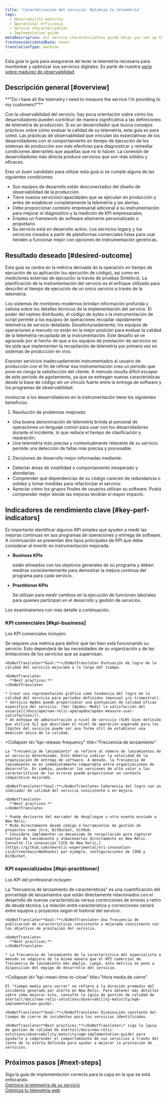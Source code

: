```yaml
---
title: 'Caracterización del servicio: Optimiza tu telemetría'
tags:
  - Observability maturity
  - Operational efficiency
  - Service characterization
  - Implementation guide
metaDescription: Our service characterization guide helps you set up the best telemetry possible to describe the runtime operation of your services.
freshnessValidatedDate: never
translationType: machine
---
```

















Esta guía lo guía para asegurarse de tener la telemetría necesaria para monitorear y optimizar sus servicios digitales. Es parte de nuestra [serie sobre madurez de observabilidad](/docs/new-relic-solutions/observability-maturity/introduction).

## Descripción general [#overview]

<DoNotTranslate>
  **"Do I have all the telemetry I need to measure the service I'm providing to my customers?"**
</DoNotTranslate>

Con la observabilidad del servicio, hay poca orientación sobre cómo los desarrolladores pueden contribuir de manera significativa a las definiciones de telemetría de producción. Si es un desarrollador que busca consejos prácticos sobre cómo evaluar la calidad de su telemetría, esta guía es para usted. Las prácticas de observabilidad que vinculan las expectativas de los desarrolladores con el comportamiento en tiempo de ejecución de los sistemas de producción son más efectivas para diagnosticar y remediar condiciones aberrantes que aquellas que no lo hacen. La conexión de desarrolladores más directa produce servicios que son más sólidos y eficaces.

Eres un buen candidato para utilizar esta guía si se cumple alguna de las siguientes condiciones:

* Sus equipos de desarrollo están desconectados del diseño de observabilidad de la producción.
* Tiene nuevos servicios/capacidades que se ejecutan en producción y antes de establecer completamente la telemetría y las alertas.
* Debe proporcionar contexto empresarial adicional a su instrumentación para mejorar el diagnóstico y la medición de KPI empresariales.
* Emplea un framework de software altamente personalizado o propietario.
* Su servicio está en desarrollo activo. Los servicios legacy y los servicios creados a partir de plataformas comerciales listas para usar tienden a funcionar mejor con opciones de instrumentación genéricas.

## Resultado deseado [#desired-outcome]

Esta guía se centra en la métrica derivada de la operación en tiempo de ejecución de su aplicación (su ejecución de código), así como en mediciones externas de ejecución (a través de pruebas Sintético). La planificación de la instrumentación del servicio es el enfoque utilizado para describir el tiempo de ejecución de un único servicio a través de la telemetría.

Los sistemas de monitoreo modernos brindan información profunda y valiosa sobre los detalles técnicos de la implementación del servicio. El poder del rastreo distribuido, el código de bytes o la instrumentación de script permite a los equipos de operaciones recopilar rápidamente telemetría de servicio detallada. Desafortunadamente, los equipos de operaciones a menudo no están en la mejor posición para evaluar la calidad de la telemetría recopilada de la instrumentación. Este desafío se ve agravado por el hecho de que a los equipos de prestación de servicios se les pide que implementen la recopilación de telemetría por primera vez en sistemas de producción en vivo.

Exponer servicios inadecuadamente instrumentados al usuario de producción con el fin de refinar esa instrumentación crea un período que pone en riesgo la satisfacción del cliente. A menudo resulta difícil escapar de este período de agotamiento, ya que se entregan nuevas características desde la base de código sin un vínculo fuerte entre la entrega de software y los programas de observabilidad.

Involucrar a los desarrolladores en la instrumentación tiene los siguientes beneficios:

1. Resolución de problemas mejorada:

* Una buena denominación de telemetría brinda al personal de operaciones un lenguaje común para usar con los desarrolladores durante el incidente, lo que reduce el tiempo de clasificación y reparación.
* Una telemetría más precisa y contextualmente relevante de su servicio permite una detección de fallas más precisa y procesable.

2. Decisiones de desarrollo mejor informadas mediante:

* Detectar áreas de volatilidad o comportamiento inesperado y abordarlas.
* Comprender qué dependencias de su código carecen de redundancia o solidez y tomar medidas para refactorizar el servicio.
* Apreciar cómo los grupos finales de usuarios utilizan su software. Podrá comprender mejor dónde las mejoras tendrán el mayor impacto.

## Indicadores de rendimiento clave [#key-perf-indicators]

Es importante identificar algunos KPI simples que ayuden a medir las mejoras continuas en sus programas de operaciones y entrega de software. A continuación se presentan dos tipos principales de KPI que debe considerar al invertir en instrumentación mejorada.

* <DoNotTranslate>**Business KPIs**</DoNotTranslate>

  están alineados con los objetivos generales de su programa y deben medirse consistentemente para demostrar la mejora continua del programa para cada servicio.

* <DoNotTranslate>**Practitioner KPIs**</DoNotTranslate>

  Se utilizan para medir cambios en la ejecución de funciones laborales para quienes participan en el desarrollo y gestión de servicios.

Los examinaremos con más detalle a continuación.

### KPI comerciales [#kpi-business]

Los KPI comerciales incluyen:

<CollapserGroup>
  <Collapser
    id="kpi-service-quality"
    title="Calidad de servicio"
  >
    Se requiere una métrica para definir qué tan bien está funcionando su servicio. Esto dependerá de las necesidades de su organización y de las limitaciones de los servicios que se supervisan.

    <DoNotTranslate>**Goal:**</DoNotTranslate> Puntuación de logro de la calidad del servicio mejorada a lo largo del tiempo.

    <DoNotTranslate>
      **Best practices:**
    </DoNotTranslate>

    * Crear una representación gráfica como tendencia del logro de la calidad del servicio para períodos definidos (mensual y/o trimestral).
    * Servicio Apdex puede proporcionar una puntuación de calidad eficaz específica del servicio. (Ver [Apdex: Medir la satisfacción del usuario](/docs/apm/new-relic-apm/apdex/apdex-measure-user-satisfaction/)).
    * Un enfoque de administración a nivel de servicio (SLM) bien definido que utilice SLI que describan el nivel de operación esperado para los límites del servicio puede ser una forma útil de establecer una medición única de la calidad.
  </Collapser>

  <Collapser
    id="kpi-release-frequency"
    title="Frecuencia de lanzamiento"
  >
    La "frecuencia de lanzamiento" se refiere al número de lanzamientos de un servicio determinado. Esto debería indicar la velocidad de la organización de entrega de software. A menudo, la frecuencia de lanzamiento no es inmediatamente comparable entre organizaciones de desarrollo. En cambio, ponderar las versiones de alto valor o las características de los errores puede proporcionar un contexto comparativo mejorado.

    <DoNotTranslate>**Goal:**</DoNotTranslate> Coherencia del logro con un indicador de calidad del servicio consistente o en mejora.

    <DoNotTranslate>
      **Best practices:**
    </DoNotTranslate>

    * Puede derivarse del marcador de despliegue u otro evento enviado a New Relic.
    * Mida directamente desde código o herramientas de gestión de proyectos como Jira, BitBucket, GitHub.
    * Considere implementar un mecanismo de recopilación para capturar eventos de lanzamiento y almacenarlos directamente en New Relic. Consulte [la innovación CICD de New Relic,](https://github.com/newrelic-experimental/nr1-innovation-cicd/tree/main/Webhooks) por ejemplo, configuraciones de JIRA y BitBucket.
  </Collapser>
</CollapserGroup>

### KPI especializados [#kpi-practitioner]

Los KPI del profesional incluyen:

<CollapserGroup>
  <Collapser
    id="kpi-feature-release-frequency"
    title="Frecuencia de liberación característica"
  >
    La "frecuencia de lanzamiento de características" es una cuantificación del porcentaje de lanzamientos que están directamente relacionados con el desarrollo de nuevas características versus correcciones de errores o retiro de deuda técnica. La relación entre característica y correcciones variará entre equipos y proyectos según el historial del servicio.

    <DoNotTranslate>**Goal:**</DoNotTranslate> Una frecuencia de publicación de características consistente o mejorada consistente con los objetivos de prestación del servicio.

    <DoNotTranslate>
      **Best practices:**
    </DoNotTranslate>

    * La frecuencia de lanzamiento de la característica del especialista a menudo se adquiere de la misma manera que el KPI comercial de frecuencia de lanzamiento más amplio. Luego, esta métrica se pone a disposición del equipo de desarrollo del servicio.
  </Collapser>

  <Collapser
    id="kpi-mean-time-to-close"
    title="Hora media de cierre"
  >
    El "tiempo medio para cerrar" se refiere a la duración promedio del incidente generado por alerta en New Relic. Para obtener más detalles sobre cómo mejorar esto, consulte la [guía de gestión de calidad de alerta](/docs/new-relic-solutions/observability-maturity/aqm-implementation-guide).

    <DoNotTranslate>**Goal:**</DoNotTranslate> Disminución constante del tiempo de cierre de incidentes para los servicios identificados.

    <DoNotTranslate>**Best practices:**</DoNotTranslate>\* siga la [guía de gestión de calidad de alerta](/docs/new-relic-solutions/observability-maturity/aqm-implementation-guide) para ayudarle a comprender el comportamiento de sus servicios a través del lente de la alerta definida para ayudar a mejorar la prestación de servicios.
  </Collapser>
</CollapserGroup>

## Próximos pasos [#next-steps]

Siga la guía de implementación correcta para la capa en la que se está enfocando.  
[Optimice la telemetría de su servicio](/docs/new-relic-solutions/observability-maturity/operational-efficiency/service-characterization-optimize-service-telemetry-guide)  
[Optimiza tu telemetría web](/docs/new-relic-solutions/observability-maturity/operational-efficiency/service-characterization-optimize-web-telemetry-guide)